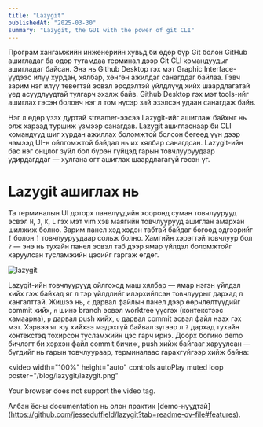 ```yaml
---
title: "Lazygit"
publishedAt: "2025-03-30"
summary: "Lazygit, the GUI with the power of git CLI"
---
```


Програм хангамжийн инженерийн хувьд би өдөр бүр Git болон GitHub ашигладаг ба өдөр тутамдаа терминал дээр Git CLI командуудыг ашигладаг байсан. Энэ нь Github Desktop гэх мэт Graphic Interface-үүдээс илүү хурдан, хялбар, хөнгөн ажилдаг санагддаг байлаа. Гэвч зарим нэг илүү төвөгтэй эсвэл эрсдэлтэй үйлдлүүд хийх шаардлагатай үед асуудлуудтай тулгарч эхэлж байв. Github Desktop гэх мэт tools-ийг ашиглах гэсэн боловч нэг л том нүсэр зай эзэлсэн удаан санагдаж байв.

Нэг л өдөр үзэх дуртай streamer-ээсээ Lazygit-ийг ашиглаж байхыг нь олж хараад туршиж үзмээр санагдав. Lazygit ашигласнаар би CLI командууд шиг хурдан ажиллах боломжтой болсон бөгөөд үүн дээр нэмээд UI-н ойлгомжтой байдал нь их хялбар санагдсан. Lazygit-ийн бас нэг онцлог зүйл бол бүрэн гүйцэд гарын товчлууруудаар удирдагддаг — хулгана огт ашиглах шаардлагагүй гэсэн үг.

# Lazygit ашиглах нь

Та терминалын UI доторх панелүүдийн хооронд суман товчлуурууд эсвэл `H`, `J`, `K`, `L` гэх мэт vim хэв маягийн товчлуурууд ашиглан амархан шилжиж болно. Зарим панел хэд хэдэн табтай байдаг бөгөөд эдгээрийг `[` болон `]` товчлууруудаар сольж болно. Хамгийн хэрэгтэй товчлуур бол `?` — энэ нь тухайн панел эсвэл таб дээр ямар үйлдэл боломжтойг харуулсан тусламжийн цэсийг гаргаж өгдөг.

![lazygit](/blog/lazygit/lazygit.png)

Lazygit-ийн товчлуурууд ойлгоход маш хялбар — ямар нэгэн үйлдэл хийх гэж байхад яг л тэр үйлдлийг илэрхийлсэн товчлуурыг дархад л хангалттай. Жишээ нь, `c` дарвал файлын панел дээр өөрчлөлтүүдийг commit хийх, `n` шинэ branch эсвэл worktree үүсгэх (контекстээс хамаарна), `p` дарвал push хийх, `o` дарвал commit эсвэл файл нээх гэх мэт. Хэрвээ яг юу хийхээ мэдэхгүй байвал зүгээр л `?` дархад тухайн контекстэд тохирсон тусламжийн цэс гарч ирнэ. Доорх богино demo бичлэгт би хэрхэн файл commit бичиж, push хийж байгааг харуулсан — бүгдийг нь гарын товчлуураар, терминалаас гарахгүйгээр хийж байна:

<video
  width="100%"
  height="auto"
  controls
  autoPlay
  muted
  loop
  poster="/blog/lazygit/lazygit.png"
>
  <source src="/blog/lazygit/lazygit.mov" type="video/mp4" />
  <source src="/blog/lazygit/lazygit.mov" type="video/webm" />
  Your browser does not support the video tag.
</video>

Албан ёсны documentation нь олон практик [demo-нуудтай]
(https://github.com/jesseduffield/lazygit?tab=readme-ov-file#features).

